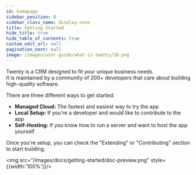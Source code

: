 ```yaml
---
id: homepage
sidebar_position: 0
sidebar_class_name: display-none
title: Getting Started
hide_title: true
hide_table_of_contents: true
custom_edit_url: null
pagination_next: null
image: /images/user-guide/what-is-twenty/20.png
---
```



Twenty is a CRM designed to fit your unique business needs.  
It is maintained by a community of 200+ developers that care about building high-quality software.

There are three different ways to get started:
- **Managed Cloud:** The fastest and easiest way to try the app 
- **Local Setup:** If you're a developer and would like to contribute to the app
- **Self-Hosting:** If you know how to run a server and want to host the app yourself


Once you're setup, you can check the "Extending" or "Contributing" section to start building.

<img src="/images/docs/getting-started/doc-preview.png" style={{width:'100%'}}/>


